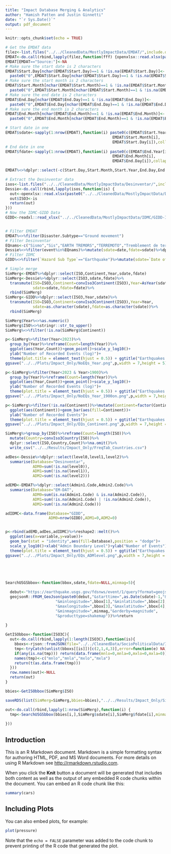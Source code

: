 ```yaml
---
title: "Impact Database Merging & Analytics"
author: "Hamish Patten and Justin Ginnetti"
date: "`r Sys.Date()`"
output: pdf_document
---
```


```r

knitr::opts_chunk$set(echo = TRUE)

# Get the EMDAT data
filez<-list.files("../../CleanedData/MostlyImpactData/EMDAT/",include.dirs = T,all.files = T,recursive = T,ignore.case = T)
EMDAT<-do.call(rbind,lapply(filez,function(fff) {openxlsx::read.xlsx(paste0("../../CleanedData/MostlyImpactData/EMDAT/",fff),startRow = 7)}))
EMDAT[EMDAT=="Source:"]<-NA
# Make sure the start date is 2 characters
EMDAT$Start.Day[nchar(EMDAT$Start.Day)==1 & !is.na(EMDAT$Start.Day)]<-
  paste0("0",EMDAT$Start.Day[nchar(EMDAT$Start.Day)==1 & !is.na(EMDAT$Start.Day)])
# Make sure the start month is 2 characters
EMDAT$Start.Month[nchar(EMDAT$Start.Month)==1 & !is.na(EMDAT$Start.Month)]<-
  paste0("0",EMDAT$Start.Month[nchar(EMDAT$Start.Month)==1 & !is.na(EMDAT$Start.Month)])
# Make sure the end date is 2 characters
EMDAT$End.Day[nchar(EMDAT$End.Day)==1 & !is.na(EMDAT$End.Day)]<-
  paste0("0",EMDAT$End.Day[nchar(EMDAT$End.Day)==1 & !is.na(EMDAT$End.Day)])
# Make sure the end month is 2 characters
EMDAT$End.Month[nchar(EMDAT$End.Month)==1 & !is.na(EMDAT$End.Month)]<-
  paste0("0",EMDAT$End.Month[nchar(EMDAT$End.Month)==1 & !is.na(EMDAT$End.Month)])

# Start date in one
EMDAT$sdate<-sapply(1:nrow(EMDAT),function(i) paste0(c(EMDAT$Start.Year[i],
                                               EMDAT$Start.Month[i],
                                               EMDAT$Start.Day[i]),collapse = "-"),simplify = T)
# End date in one
EMDAT$fdate<-sapply(1:nrow(EMDAT),function(i) paste0(c(EMDAT$End.Year[i],
                                               EMDAT$End.Month[i],
                                               EMDAT$End.Day[i]),collapse = "-"),simplify = T)

EMDAT%<>%dplyr::select(-c(Start.Day,Start.Month,Start.Year,End.Day,End.Month,End.Year))

# Extract the Desinventar data
isos<-list.files("../../CleanedData/MostlyImpactData/Desinventar/",include.dirs = T,all.files = T,recursive = T,ignore.case = T); isos<-isos[!grepl(".xlsx",isos)]
Dessie<-do.call(rbind,lapply(isos,function(is) {
  out<-openxlsx::read.xlsx(paste0("../../CleanedData/MostlyImpactData/Desinventar/",is,"/",is,".xlsx"))
  out$ISO3<-is
  return(out)
}))
# Now the IDMC-GIDD Data
GIDD<-readxl::read_xlsx("../../CleanedData/MostlyImpactData/IDMC/GIDD-IDMC.xlsx")


# Filter EMDAT
EMDAT%<>%filter(Disaster.Subtype=="Ground movement")
# Filter Desinventar
EQnams<-c("Sismo","Sis","EARTH TREMORS","TERREMOTO","Tremblement de terre","TREMBLEMENT DE TERRE","Earthquake","EARTHQUAKE","GROUND VIBRATIO")
Dessie%<>%filter(event%in%EQnams)%>%mutate(sdate=date,fdate=sdate)%>%dplyr::select(-date)
# Filter IDMC
GIDD%<>%filter(`Hazard Sub Type`=="Earthquake")%>%mutate(sdate=`Date of Event (start)`)%>%dplyr::select(-`Date of Event (start)`)

# Simple merge
SimMerg<-EMDAT%>%dplyr::select(ISO,Continent,Year,sdate,fdate)
SimMerg<-Dessie%>%dplyr::select(ISO3,sdate,fdate)%>%
  transmute(ISO=ISO3,Continent=convIso3Continent(ISO3),Year=AsYear(sdate),
            sdate=sdate,fdate=fdate)%>%
  rbind(SimMerg)
SimMerg<-GIDD%>%dplyr::select(ISO3,Year,sdate)%>%
  transmute(ISO=ISO3,Continent=convIso3Continent(ISO3),Year=Year,
            sdate=as.character(sdate),fdate=as.character(sdate))%>%
  rbind(SimMerg)

SimMerg$Year%<>%as.numeric()
SimMerg$ISO%<>%stringr::str_to_upper()
SimMerg%<>%filter(!is.na(SimMerg$Continent))

p<-SimMerg%>%filter(Year<2023)%>%
  group_by(Year)%>%reframe(Count=length(Year))%>%
  ggplot(aes(Year,Count))+geom_point()+scale_y_log10()+
  ylab("Number of Recorded Events (log)")+
  theme(plot.title = element_text(hjust = 0.5)) + ggtitle("Earthquakes Only");p
ggsave("../../Plots/Impact_Only/NoEQs_Year.png",p,width = 7,height = 5)

p<-SimMerg%>%filter(Year<2023 & Year>1900)%>%
  group_by(Year)%>%reframe(Count=length(Year))%>%
  ggplot(aes(Year,Count))+geom_point()+scale_y_log10()+
  ylab("Number of Recorded Events (log)")+
  theme(plot.title = element_text(hjust = 0.5)) + ggtitle("Earthquakes Only");p
ggsave("../../Plots/Impact_Only/NoEQs_Year_1900on.png",p,width = 7,height = 5)

p<-SimMerg%>%filter(!is.na(Continent))%>%mutate(Continent=factor(Continent))%>%
  ggplot(aes(Continent))+geom_bar(aes(fill=Continent))+
  ylab("Number of Recorded Events")+
  theme(plot.title = element_text(hjust = 0.5)) + ggtitle("Earthquakes Only");p
ggsave("../../Plots/Impact_Only/EQs_Continent.png",p,width = 7,height = 5)

SimMerg%>%group_by(ISO)%>%reframe(Count=length(ISO))%>%
  mutate(Country=convIso3Country(ISO))%>%
  dplyr::select(ISO,Country,Count)%>%na.omit()%>%
  write_csv("../../Results/Impact_Only/FreqTab_Countries.csv")

adDes<-Dessie%>%dplyr::select(level0,level1,level2)%>%
  summarise(Database="Desinventar",
            ADM0=sum(!is.na(level0)),
            ADM1=sum(!is.na(level1)),
            ADM2=sum(!is.na(level2)))

adEMD<-EMDAT%>%dplyr::select(Admin1.Code,Admin2.Code)%>%
  summarise(Database="EM-DAT",
            ADM0=sum(is.na(Admin1.Code) & is.na(Admin2.Code)),
            ADM1=sum(!is.na(Admin1.Code) | !is.na(Admin2.Code)),
            ADM2=sum(!is.na(Admin2.Code)))

adIDMC<-data.frame(Database="GIDD",
                   ADM0=nrow(GIDD),ADM1=0,ADM2=0)


p<-rbind(adEMD,adDes,adIDMC)%>%reshape2::melt()%>%
  ggplot(aes(x=variable,y=value))+
  geom_bar(stat = "identity",aes(fill=Database),position = "dodge")+
  scale_y_log10()+xlab("Admin Boundary Level")+ylab("Number of Events")+ylim(c(0,7000))+
  theme(plot.title = element_text(hjust = 0.5)) + ggtitle("Earthquakes Only");p
ggsave("../../Plots/Impact_Only/EQs_ADMlevel.png",p,width = 7,height = 5)





SearchUSGSbbox<-function(bbox,sdate,fdate=NULL,minmag=5){
  
  debut<-"https://earthquake.usgs.gov/fdsnws/event/1/query?format=geojson"
  geojsonR::FROM_GeoJson(paste0(debut,"&starttime=",as.Date(sdate)-1,"&endtime=",as.Date(fdate),
                      "&minlongitude=",bbox[1],"&minlatitude=",bbox[2],
                      "&maxlongitude=",bbox[3],"&maxlatitude=",bbox[4],
                      "&minmagnitude=",minmag,"&orderby=magnitude",
                      "&producttype=shakemap"))%>%return
  
}

GetISObbox<-function(ISO3C){
  out<-do.call(rbind,lapply(1:length(ISO3C),function(is){
    bboxs<-rjson::fromJSON(file="../../CleanedData/SocioPoliticalData/ISO_BBOX.json")
    tmp<-tryCatch(unlist(bboxs[[is]])[c(2,1,4,3)],error=function(e) NA)
    if(any(is.na(tmp))) return(data.frame(mnlo=0,mnla=0,mxlo=0,mxla=0))
    names(tmp)<-c("mnlo","mnla","mxlo","mxla")
    return(t(as.data.frame(tmp)))
  }))
  row.names(out)<-NULL
  return(out)
}

bbies<-GetISObbox(SimMerg$ISO)

saveRDS(list(SimMerg=SimMerg,bbies=bbies),"../../Results/Impact_Only/SimpleMerge.RData")

out<-do.call(rbind,lapply(1:nrow(SimMerg),function(i) {
  tmp<-SearchUSGSbbox(bbies[i,],SimMerg$sdate[i],SimMerg$fdate[i],minmag=5)
  
}))


```

## Introduction

This is an R Markdown document. Markdown is a simple formatting syntax for authoring HTML, PDF, and MS Word documents. For more details on using R Markdown see <http://rmarkdown.rstudio.com>.

When you click the **Knit** button a document will be generated that includes both content as well as the output of any embedded R code chunks within the document. You can embed an R code chunk like this:

```r
summary(cars)
```

## Including Plots

You can also embed plots, for example:

```r
plot(pressure)
```

Note that the `echo = FALSE` parameter was added to the code chunk to prevent printing of the R code that generated the plot.
